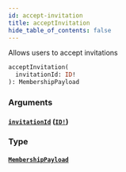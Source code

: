 ```yaml
---
id: accept-invitation
title: acceptInvitation
hide_table_of_contents: false
---
```



Allows users to accept invitations

```graphql
acceptInvitation(
  invitationId: ID!
): MembershipPayload
```


### Arguments

#### [`invitationId`](#) ([`ID!`](/swapi/scalars/id))




### Type

#### [`MembershipPayload`](/swapi/objects/membership-payload)







